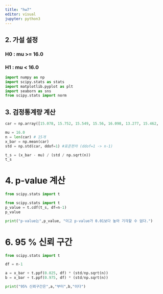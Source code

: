 ```yaml
---
title: "hw7"
editor: visual
jupyter: python3
---
```


## 2. 가설 설정

### H0 : mu >= 16.0 
### H1 : mu < 16.0 

```python

import numpy as np
import scipy.stats as stats
import matplotlib.pyplot as plt
import seaborn as sns
from scipy.stats import norm


```

## 3. 검정통계량 계산

```python

car = np.array([15.078, 15.752, 15.549, 15.56, 16.098, 13.277, 15.462, 16.116, 15.214, 16.93, 14.118, 14.927, 15.382, 16.709, 16.804])

mu = 16.0
n = len(car) # 15개
x_bar = np.mean(car)
std = np.std(car, ddof=1) #표준편차 (ddof=1 -> n-1)

t_s = (x_bar - mu) / (std / np.sqrt(n))
t_s

```

# 4. p-value 계산

```python

from scipy.stats import t

from scipy.stats import t
p_value = t.cdf(t_s, df=n-1)
p_value

print("p-value는",p_value, "이고 p-value가 0.01보다 높아 기각할 수 없다.")


```

# 6. 95 % 신뢰 구간

```python

from scipy.stats import t

df = n-1

a = x_bar + t.ppf(0.025, df) * (std/np.sqrt(n))
b = x_bar + t.ppf(0.975, df) * (std/np.sqrt(n))

print("95% 신뢰구간은",a,"부터",b,"이다")

```

